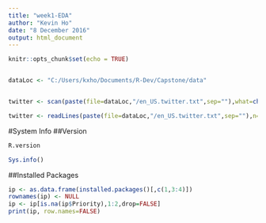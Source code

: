 ```yaml
---
title: "week1-EDA"
author: "Kevin Ho"
date: "8 December 2016"
output: html_document
---
```


```r
knitr::opts_chunk$set(echo = TRUE)



```

```r
dataLoc <- "C:/Users/kxho/Documents/R-Dev/Capstone/data"
```

```r


```


```r

twitter <- scan(paste(file=dataLoc,"/en_US.twitter.txt",sep=""),what=character(),nmax=100)

twitter <- readLines(paste(file=dataLoc,"/en_US.twitter.txt",sep=""),n=100)
```


#System Info
##Version
```r
R.version

Sys.info()
```

##Installed Packages
```r
ip <- as.data.frame(installed.packages()[,c(1,3:4)])
rownames(ip) <- NULL
ip <- ip[is.na(ip$Priority),1:2,drop=FALSE]
print(ip, row.names=FALSE)
```